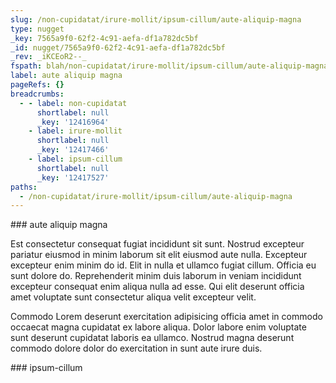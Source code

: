 ```yaml
---
slug: /non-cupidatat/irure-mollit/ipsum-cillum/aute-aliquip-magna
type: nugget
_key: 7565a9f0-62f2-4c91-aefa-df1a782dc5bf
_id: nugget/7565a9f0-62f2-4c91-aefa-df1a782dc5bf
_rev: _iKCEoR2--_
fspath: blah/non-cupidatat/irure-mollit/ipsum-cillum/aute-aliquip-magna.md
label: aute aliquip magna
pageRefs: {}
breadcrumbs:
  - - label: non-cupidatat
      shortlabel: null
      _key: '12416964'
    - label: irure-mollit
      shortlabel: null
      _key: '12417466'
    - label: ipsum-cillum
      shortlabel: null
      _key: '12417527'
paths:
  - /non-cupidatat/irure-mollit/ipsum-cillum/aute-aliquip-magna
---
```


<NuggetArea>
<Nugget slug="/non-cupidatat/irure-mollit/ipsum-cillum/aute-aliquip-magna" type="nugget" _key="7565a9f0-62f2-4c91-aefa-df1a782dc5bf" _id="nugget/7565a9f0-62f2-4c91-aefa-df1a782dc5bf" _rev="_iKCEoR2--_" fspath="blah/non-cupidatat/irure-mollit/ipsum-cillum/aute-aliquip-magna.md" label="aute aliquip magna" paths="/non-cupidatat/irure-mollit/ipsum-cillum/aute-aliquip-magna">
<NuggetBody>
### aute aliquip magna

Est consectetur consequat fugiat incididunt sit sunt. Nostrud excepteur pariatur eiusmod in minim laborum sit elit eiusmod aute nulla. Excepteur excepteur enim minim do id. Elit in nulla et ullamco fugiat cillum. Officia eu sunt dolore do. Reprehenderit minim duis laborum in veniam incididunt excepteur consequat enim aliqua nulla ad esse. Qui elit deserunt officia amet voluptate sunt consectetur aliqua velit excepteur velit.

Commodo Lorem deserunt exercitation adipisicing officia amet in commodo occaecat magna cupidatat ex labore aliqua. Dolor labore enim voluptate sunt deserunt cupidatat laboris ea ullamco. Nostrud magna deserunt commodo dolore dolor do exercitation in sunt aute irure duis.

</NuggetBody>
<Breadcrumbs>
<Crumbs>
<Crumb _key="12416964" label="non-cupidatat" /><Crumb _key="12417466" label="irure-mollit" /><Crumb _key="12417527" label="ipsum-cillum" />
</Crumbs>
</Breadcrumbs>
</Nugget>

<NuggetsInbound>
</NuggetsInbound>
<NuggetsOutbound>
</NuggetsOutbound>
</NuggetArea>
<PassagesInbound>
<Passage direction="inbound" type="passage" _key="12417527" _id="passage/12417527" _rev="_iKCEoR2---" label="ipsum-cillum" passage="ipsum-cillum" fspath="blah/non-cupidatat/irure-mollit/ipsum-cillum" paths="/non-cupidatat/irure-mollit/ipsum-cillum" slug="/non-cupidatat/irure-mollit/ipsum-cillum">
<NuggetBody>
### ipsum-cillum

</NuggetBody>
<Breadcrumbs>
<Crumbs>
<Crumb _key="12416964" label="non-cupidatat" /><Crumb _key="12417466" label="irure-mollit" />
</Crumbs>
</Breadcrumbs>
</Passage>

</PassagesInbound>
<PassagesOutbound>
</PassagesOutbound>